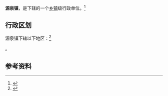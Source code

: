 {{中国乡级行政区|37/03/04/111/000}}

'''源泉镇'''，是{{PRC admin/fullname|37/03/04/111/000|3}}下辖的一个[[乡镇|乡镇]]级行政单位。<ref>{{PRC admin/ref sgc|{{PRC admin/parent|37/03/04/111/000}}}}</ref>

== 行政区划 ==

源泉镇下辖以下地区：<ref>{{PRC admin/ref sgc|37/03/04/111/000}}</ref>

{{PRC admin/children|37/03/04/111/000}}。

== 参考资料 ==

{{reflist}}

{{行政区划小作品}}
{{PRC admin/navcat|37/03/04/111/000}}